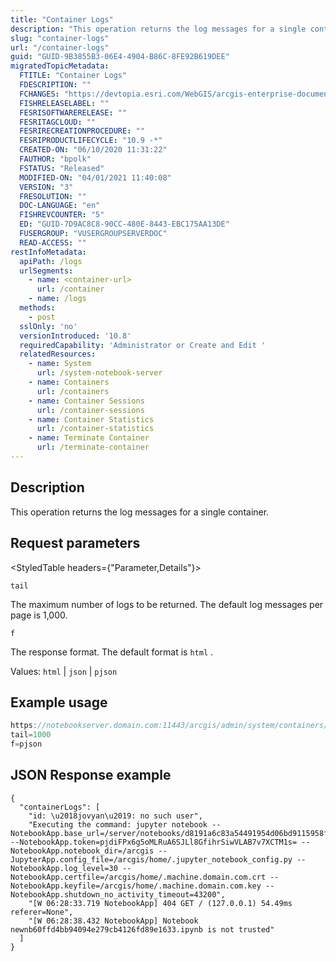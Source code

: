 ```yaml
---
title: "Container Logs"
description: "This operation returns the log messages for a single container."
slug: "container-logs"
url: "/container-logs"
guid: "GUID-9B3855B3-06E4-4904-B86C-8FE92B619DEE"
migratedTopicMetadata:
  FTITLE: "Container Logs"
  FDESCRIPTION: ""
  FCHANGES: "https://devtopia.esri.com/WebGIS/arcgis-enterprise-documentation/issues/2890"
  FISHRELEASELABEL: ""
  FESRISOFTWARERELEASE: ""
  FESRITAGCLOUD: ""
  FESRIRECREATIONPROCEDURE: ""
  FESRIPRODUCTLIFECYCLE: "10.9 -*"
  CREATED-ON: "06/10/2020 11:31:22"
  FAUTHOR: "bpolk"
  FSTATUS: "Released"
  MODIFIED-ON: "04/01/2021 11:40:08"
  VERSION: "3"
  FRESOLUTION: ""
  DOC-LANGUAGE: "en"
  FISHREVCOUNTER: "5"
  ED: "GUID-7D9AC8C8-90CC-480E-8443-EBC175AA13DE"
  FUSERGROUP: "VUSERGROUPSERVERDOC"
  READ-ACCESS: ""
restInfoMetadata:
  apiPath: /logs
  urlSegments:
    - name: <container-url>
      url: /container
    - name: /logs
  methods:
    - post
  sslOnly: 'no'
  versionIntroduced: '10.8'
  requiredCapability: 'Administrator or Create and Edit '
  relatedResources:
    - name: System
      url: /system-notebook-server
    - name: Containers
      url: /containers
    - name: Container Sessions
      url: /container-sessions
    - name: Container Statistics
      url: /container-statistics
    - name: Terminate Container
      url: /terminate-container
---
```


## Description

This operation returns the log messages for a single container.

##  Request parameters

<StyledTable headers={"Parameter,Details"}>

<StyledTableRow>

<StyledTableCell cellStyle="markdown">

`tail` 

</StyledTableCell>

<StyledTableCell cellStyle="markdown">

The maximum number of logs to be returned. The default log messages per page is 1,000. 

</StyledTableCell>

</StyledTableRow>

<StyledTableRow>

<StyledTableCell cellStyle="markdown">

`f` 

</StyledTableCell>

<StyledTableCell cellStyle="markdown">

The response format. The default format is `html` .

Values: `html`  \| `json`  \| `pjson` 

</StyledTableCell>

</StyledTableRow>

</StyledTable>

## Example usage

```javascript
https://notebookserver.domain.com:11443/arcgis/admin/system/containers/d8191a6c83a54491954d06bd9115958f/logs
tail=1000
f=pjson

```

 

## JSON Response example

```other
{
  "containerLogs": [
    "id: \u2018jovyan\u2019: no such user",
    "Executing the command: jupyter notebook --NotebookApp.base_url=/server/notebooks/d8191a6c83a54491954d06bd9115958f --NotebookApp.token=pjdiFPx6g5oMLRuA6SJLl8GfihrSiwVLAB7v7XCTM1s= --NotebookApp.notebook_dir=/arcgis --JupyterApp.config_file=/arcgis/home/.jupyter_notebook_config.py --NotebookApp.log_level=30 --NotebookApp.certfile=/arcgis/home/.machine.domain.com.crt --NotebookApp.keyfile=/arcgis/home/.machine.domain.com.key --NotebookApp.shutdown_no_activity_timeout=43200",
    "[W 06:28:33.719 NotebookApp] 404 GET / (127.0.0.1) 54.49ms referer=None",
    "[W 06:28:38.432 NotebookApp] Notebook newnb60ffd4bb94094e279cb4126fd89e1633.ipynb is not trusted"
  ]
}
```

 
